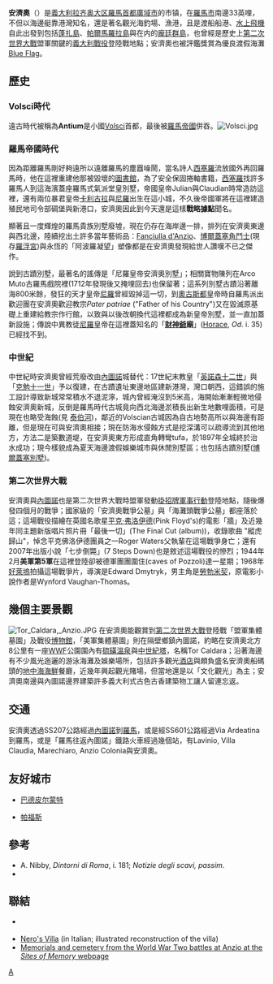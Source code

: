 {{Other uses|other=有關於第二次世界大戰登陸戰戰役|鵝卵石行動}}{{other uses|other=有關[[美國海軍|美國海軍]]有兩艘艦艇取同名|USS Anzio}}
{{NoteTA
|T=zh-cn:安齐奥;zh-hk:安齊奧;zh-tw:安濟奧;
|1=zh-cn:安齐奥;zh-hk:安齊奧;zh-tw:安濟奧;
}}
{{Infobox Italian comune
| name                = 安濟奧
| official_name       = 
| native_name         = Anzio
| image_skyline       = Anzio.JPG
| imagesize           =
| image_caption       = 安濟奧风景
| image_flag          = Flag of Anzio.jpg
| flag_size           = 135px
| image_shield        = Anzio-stemma.png
| shield_size         = 75px
| image_map           =
| map_caption         =
| pushpin_label_position =
| latd = 41 | latm = 26 | lats = 52.61 | latNS = N
| longd = 12 | longm = 37 | longs = 44.59 | longEW = E
| coordinates_footnotes =
| region              = [[拉齊奧大區|拉齊奧大區]]
| province            = [[羅馬首都廣域市|羅馬首都廣域市]]
| frazioni            = Anzio Colonia, Cincinnato, Falasche, Lavinio Mare, Lavinio Stazione, Lido dei Gigli, Lido dei Pini, Lido delle Sirene, Marechiaro, Villa Claudia, Santa Teresa
| mayor_party         =
| mayor               = Luciano Bruschini
| area_footnotes      =
| area_total_km2      = 43.43
| population_footnotes =
| population_total    = 54115
| population_as_of    = 31 July 2015
| pop_density_footnotes =
| population_demonym  = Anziati
| elevation_footnotes =
| elevation_m         = 3
| twin1               =
| twin1_country       =
| saint               = St. Anthony
| day                 =
| postal_code         = 00042
| area_code           = 06
| website             = {{official website|http://www.comune.anzio.roma.it}}
| footnotes           =
}}
'''安濟奧'''（{{lang-it|Anzio}}）是[[義大利|義大利]][[拉齐奥大区|拉齐奥大区]][[羅馬首都廣域市|羅馬首都廣域市]]的市镇，在[[羅馬市|羅馬市]]南邊33英哩，不但以海邊艇靠港灣知名，還是著名觀光海釣場、漁港，且是渡船船港、[[水上飛機|水上飛機]]自此出發到包括[[蓬扎島|蓬扎島]]、[[帕爾馬羅拉島|帕爾馬羅拉島]]與{{le|文托泰内岛|Ventotene}}在内的[[龐廷群島|龐廷群島]]，也曾經是歷史上[[第二次世界大戰|第二次世界大戰]]盟軍關鍵的[[義大利攻防戰_(二戰)|義大利戰役]]登陸戰地點；安濟奧也被評鑑獎賞為優良渡假海灘[[Blue_Flag_beach|Blue Flag]]。 

==歷史==
===Volsci時代===
遠古時代被稱為'''Antium'''是小國[[Volsci|Volsci]]首都，最後被[[羅馬帝國|羅馬帝國]]併吞。[[File:Volsci.jpg|left]]
===羅馬帝國時代===
因為距離羅馬剛好夠遠所以遠離羅馬的塵囂噪鬧，當名詩人[[西塞羅|西塞羅]]流放國外再回羅馬時，他在這裡重建他那被毀壞的[[圖書館|圖書館]]，為了安全保固捲軸書籍，[[西塞羅|西塞羅]]找許多羅馬人到這海濱蓋座羅馬式氣派堂皇別墅，帝國皇帝Julian與Claudian時常造訪這裡，還有兩位暴君皇帝[[卡利古拉|卡利古拉]]與[[尼羅|尼羅]]出生在這小城，不久後帝國軍將在這裡建造殖民地司令部碉堡與新港口，安濟奧因此到今天還是這樣'''戰略據點'''聞名。 

顯著且一度輝煌的羅馬貴族別墅廢墟，現在仍存在海岸邊一排，排列在安濟奧東邊與西北邊，陸續挖出土許多當年藝術品：[[Fanciulla_d'Anzio|Fanciulla d'Anzio]]、[[博爾蓋塞角鬥士|博爾蓋塞角鬥士]](現存[[羅浮宮|羅浮宮]])與永恆的「阿波羅凝望」塑像都是在安濟奧發現給世人讚嘆不已之傑作。

說到古蹟別墅，最著名的謠傳是「尼羅皇帝安濟奧別墅」；相關寶物陳列在Arco Muto古羅馬戲院裡(1712年發現後又掩埋回去)也保留著；這系列別墅古蹟沿著離海800米餘，發狂的天才皇帝[[尼羅|尼羅]]曾經毀掉這一切，到[[奧古斯都|奧古斯都]]皇帝時自羅馬派出歡迎團在安濟奧歡迎教宗''Pater patriae'' ("Father of his Country")又在毀滅原基礎上重建給教宗作行館，以致與以後改朝換代這裡都成為新皇帝別墅，並一直加蓋新設施；傳說中異教徒[[尼羅|尼羅]]皇帝在這裡蓋知名的「'''[[財神爺|財神爺]]廟'''」([[Horace|Horace]], ''Od''. i. 35)已經找不到。

===中世紀===
中世紀時安濟奧曾經荒廢改由[[內圖諾|內圖諾]]城替代：17世紀末教皇「[[英諾森十二世|英諾森十二世]]」與「[[克勉十一世|克勉十一世]]」予以復建，在古蹟遺址東邊地區建新港灣，灣口朝西，這錯誤的施工設計導致新城常常積水不退泥濘，城內曾經淹沒到5米高，海開始漸漸輕微地侵蝕安濟奧新城，反倒是羅馬時代古城竟向西北海邊淤積長出新生地數哩面積，可是現在也略受海蝕(見 [[泰伯河|泰伯河]])，鄰近的Volscian古城因為自古地勢高所以與海邊有距離，但是現在可與安濟奧相接；現在防海水侵蝕方式是挖深溝可以疏導流到其他地方，方法二是築數道堤，在安濟奧東方形成直角轉彎tufa，於1897年全城終於治水成功；現今樣貌成為夏天海邊渡假娛樂城市與休閒別墅區；也包括古蹟別墅([[博爾蓋塞別墅|博爾蓋塞別墅]])。

===第二次世界大戰===
{{Main| 鵝卵石行動}}
安濟奧與[[內圖諾|內圖諾]]也是第二次世界大戰時盟軍發動[[掛招牌軍事行動|掛招牌軍事行動]]登陸地點，隨後爆發四個月的戰爭；國家級的「安濟奧戰爭公墓」與「海灘頭戰爭公墓」都座落於這；這場戰役描繪在英國名歌星[[平克·弗洛伊德|平克·弗洛伊德]](Pink Floyd's)的電影「牆」及近幾年同主題新版唱片照片冊「最後一切」(The Final Cut (album))，收錄歌曲 "縱虎歸山"，悼念平克佛洛伊德團員之一Roger Waters父執輩在這場戰爭身亡；還有2007年出版小說「七步倒斃」(7 Steps Down)也是敘述這場戰役的慘烈；1944年2月'''美軍第5軍'''在這裡登陸卻被德軍團團圍住(caves of Pozzoli)達一星期；1968年[[好萊塢|好萊塢]]拍攝這場戰爭片，導演是Edward Dmytryk，男主角是[[勞勃米契|勞勃米契]]，原電影小說作者是Wynford Vaughan-Thomas。

==幾個主要景觀==
[[File:Tor_Caldara,_Anzio.JPG|right]]
在安濟奧能觀賞到[[第二次世界大戰|第二次世界大戰]]登陸戰「盟軍集體墓園」及戰役[[博物館|博物館]]，「美軍集體墓園」則在隔壁鄉鎮內圖諾，約略在安濟奧北方8公里有一座[[World_Wide_Fund_for_Nature|WWF]]公園園內有[[硫磺|硫磺]][[溫泉|溫泉]]與[[中世紀|中世紀]][[塔|塔]]，名稱Tor Caldara；沿著海邊有不少風光迤邐的游泳海灘及娛樂場所，包括許多觀光[[酒店|酒店]]與頗負盛名安濟奧船碼頭的[[地中海|地中海]][[海鮮|海鮮]]餐廳，近幾年興起觀光賭場，但當地還是以「文化觀光」為主；安濟奧南邊與內圖諾邊界建築許多義大利式古色古香建築物工讓人留連忘返。

==交通==
安濟奧透過SS207公路經過[[內圖諾|內圖諾]]到[[羅馬|羅馬]]，或是經SS601公路經過Via Ardeatina到羅馬，或是「羅馬往返內圖諾」鐵路火車經過幾個站，有Lavinio, Villa Claudia, Marechiaro, Anzio Colonia與安濟奧。

==友好城市==
* {{DEU}}[[巴德皮尔蒙特|巴德皮尔蒙特]]
* {{CYP}}[[帕福斯|帕福斯]]

== 參考 ==
* A. Nibby, ''Dintorni di Roma'', i. 181; ''Notizie degli scavi, passim''.
* {{1911}}
         
== 聯結 ==
{{Commons|Anzio}}
* {{Official site|https://www.comune.anzio.roma.it/}} {{it}}
* [http://spazioinwind.libero.it/popoli_antichi/altro/Antium.html Nero's Villa] {{Wayback|url=http://spazioinwind.libero.it/popoli_antichi/altro/Antium.html |date=20200726064903 }} (in Italian; illustrated reconstruction of the villa)
* [http://sites-of-memory.de/main/location.html#italy Memorials and cemetery from the World War Two battles at Anzio at the ''Sites of Memory'' webpage] {{Wayback|url=http://sites-of-memory.de/main/location.html#italy |date=20100417023109 }}

{{羅馬首都廣域市市鎮}}

[[Category:罗马首都广域市市镇|A]]